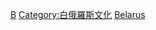 {{Commonscat|World Heritage Sites in Belarus}}

[[Category:欧洲和北美地区世界遗产|B]]
[[Category:白俄羅斯文化|Category:白俄羅斯文化]]
[[Category:各國世界遺產|Belarus]]